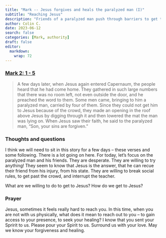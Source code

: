 ```yaml
---
title: "Mark -- Jesus forgives and heals the paralyzed man (I)"
subtitle: "Reaching Jesus"
description: "Friends of a paralyzed man push through barriers to get to Jesus."
author: Colin C.
date: 2023-06-12
search: false
categories: [Mark, authority]
draft: false
editor: 
  markdown: 
    wrap: 72
---
```


### [Mark 2: 1 - 5](https://www.bible.com/bible/111/MRK.2.NIV)

> A few days later, when Jesus again entered Capernaum, the people heard that he had come home. They gathered in such large numbers that there was no room left, not even outside the door, and he preached the word to them. Some men came, bringing to him a paralyzed man, carried by four of them. Since they could not get him to Jesus because of the crowd, they made an opening in the roof above Jesus by digging through it and then lowered the mat the man was lying on. When Jesus saw their faith, he said to the paralyzed man, “Son, your sins are forgiven.”



### Thoughts and questions

I think we will need to sit in this story for a few days -- these verses and some following.  There is a lot going on here.  For today, let's focus on the paralyzed man and his friends.  They are desperate.  They are willing to try anything!  They seem to know that Jesus is the answer, that he can recue their friend from his injury, from his state.  They are willing to break social rules, to get past the crowd, and interrupt the teacher.  

What are we willing to do to get to Jesus?  How do we get to Jesus? 



### Prayer

Jesus, sometimes it feels really hard to reach you. In this time, when you are not with us physically, what does it mean to reach out to you -- to gain access to your presence, to seek your healing?  I know that you sent your Spririt to us.  Please pour your Spirit to us.  Surround us with your love.  May we know your forgiveness and healing. 